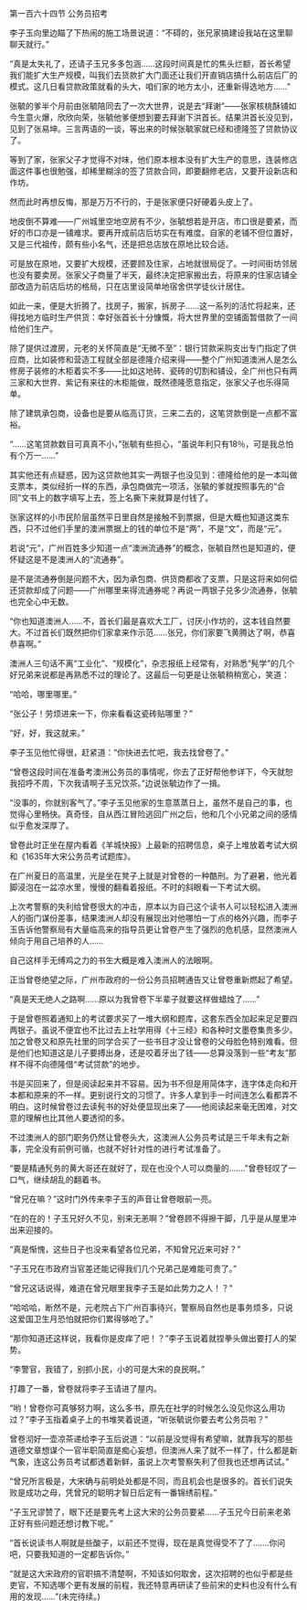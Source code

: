 

第一百六十四节 公务员招考

李子玉向里边瞄了下热闹的施工场景说道：“不碍的，张兄家搞建设我站在这里聊聊天就行。”

“真是太失礼了，还请子玉兄多多包涵……这段时间真是忙的焦头烂额，首长希望我们能扩大生产规模，叫我们去货款扩大门面还让我们开直销店搞什么前店后厂的模式。这几日看贷款政策就看的头大，咱们家的地方太小，还重新得选地方……”

张毓的爹半个月前由张毓陪同去了一次大世界，说是去“拜谢”――张家核桃酥铺如今生意火爆，欣欣向荣，张毓他爹便想到要去拜谢下洪首长。结果洪首长没见到，见到了张易坤。三言两语的一谈，等出来的时候张毓家就已经和德隆签了贷款协议了。

等到了家，张家父子才觉得不对味，他们原本根本没有扩大生产的意思，连装修店面这件事也很勉强，却稀里糊涂的签了贷款合同，即要翻修老店，又要开设新店和作坊。

然而此时再想反悔，那是万万不行的，于是张家便只好硬着头皮上了。

地皮倒不算难――广州城里空地空房有不少，张毓想若是开店，市口很是要紧，而好的市口亦是一铺难求。要再开成前店后坊实在有难度。自家的老铺不但位置好，又是三代祖传，颇有些小名气，还是把总店放在原地比较合适。

可是放在原地，又要扩大规模，还要顾及住家，占地就很局促了。一时间街坊邻居也没有要卖房。张家父子商量了半天，最终决定把家搬出去，将原来的住家店铺全部改造为前店后坊的格局，只在店里设简单地宿舍供学徒伙计居住。

如此一来，便是大折腾了。找房子，搬家，拆房子……这一系列的活忙将起来，还得找地方临时生产供货：幸好张首长十分慷慨，将大世界里的空铺面暂借款了一间给他们生产。

除了提供过渡房，元老的关怀简直是“无微不至”：银行贷款采购支出专门指定了供应商，比如装修和营造工程就全部是德隆介绍来得――整个广州知道澳洲人是怎么修房子装修的木柜着实不多――比如这地砖、瓷砖的切割和铺设，全广州也只有两三家和大世界、紫记有来往的木柜能做，既然德隆愿意指定，张家父子也乐得简单。

除了建筑承包商，设备也是要从临高订货，三来二去的，这笔贷款倒是一点都不富裕。

“……这笔贷款数目可真真不小，”张毓有些担心，“虽说年利只有18％，可是我总怕有个万一……”

其实他还有点疑惑，因为这贷款他其实一两银子也没见到：德隆给他的是一本叫做支票本，类似经折一样的东西，承包商做完一项活，张毓的爹就按照事先的“合同”文书上的数字填写上去，签上名撕下来就算是付钱了。

张家这样的小市民阶层虽然平日里自然是接触不到票据，但是大概也知道这类东西，只不过他们手里的澳洲票据上的钱的单位不是“两”，不是“文”，而是“元”。

若说“元”，广州百姓多少知道一点“澳洲流通券”的概念，张毓自然也是知道的，便怀疑这是不是澳洲人的“流通券”。

是不是流通券倒是问题不大，因为承包商、供货商都收了支票，只是这将来如何偿还贷款却成了问题――广州哪里来得流通券呢？再说一两银子兑多少流通券，张毓也完全心中无数。

“你也知道澳洲人……不，首长们最是喜欢大工厂，讨厌小作坊的，这本钱自然要大。不过首长们既然把你们家拿来作示范……张兄，你们家要飞黄腾达了啊，恭喜恭喜啊。”

澳洲人三句话不离“工业化”、“规模化”，杂志报纸上经常有，对熟悉“髡学”的几个好兄弟来说都是再熟悉不过的理论了。这最后一句更是让张毓稍稍宽心，笑道：

“哈哈，哪里哪里。”

“张公子！劳烦进来一下，你来看看这瓷砖贴哪里？”

“好，好，我这就来。”

李子玉见他忙得很，赶紧道：“你快进去忙吧，我去找曾卷了。”

“曾卷这段时间在准备考澳洲公务员的事情呢，你去了正好帮他参详下，今天就恕我招呼不周，下次我请啊子玉兄饮茶。”边说张毓边作了一揖。

“没事的，你就别客气了。”李子玉见他家的生意蒸蒸日上，虽然不是自己的事，也觉得心里畅快。真奇怪，自从西江冒险逃回广州之后，他和几个小兄弟之间的感情似乎愈发深厚了。

曾卷此时正坐在屋内看着《羊城快报》上最新的招聘信息，桌子上堆放着考试大纲和《1635年大宋公务员考试题库》。

在广州夏日的高温里，光是坐在凳子上就是对曾卷的一种酷刑。为了避暑，他光着脚浸泡在一盆凉水里，慢慢的翻看着报纸。不时的斜眼看一下考试大纲。

上次考警察的失利给曾卷很大的冲击，原本以为自己这个读书人可以轻松进入澳洲人的衙门谋份差事，结果澳洲人却没有展现出对他哪怕一丁点的格外兴趣，而李子玉告诉他警察局有大量临高来的指导员更让曾卷产生了强烈的危机感，显然澳洲人倾向于用自己培养的人……

自己这样手无缚鸡之力的书生大概是难入澳洲人的法眼啊。

正当曾卷绝望之际，广州市政府的一份公务员招聘通告又让曾卷重新燃起了希望。

“真是天无绝人之路啊……原以为我曾卷下半辈子就要这样做蜡烛了……”

于是曾卷照着通知上的考试要求买了一堆大纲和题库，这套东西全加起来足足要四两银子。虽说不便宜也不比过去上社学用得《十三经》和各种时文墨卷集贵多少。加之曾卷又和原先社里的同学合买了一些书目才没让曾卷的父母脸色特别难看。但是他们也知道这是儿子要搏出身，还是咬着牙出了钱――总算没落到一些“考友”那样不得不向德隆借“考试贷款”的地步。

书是买回来了，但是阅读起来并不容易。因为书不但是用简体字，连字体走向和开本都和原来的不一样。更别说行文的习惯了。许多人拿到手一时间连怎么看都弄不明白。这时候曾卷过去读髡书的好处便显现出来了――他阅读起来毫无困难，对文意的理解也比其他人要透彻的多。

不过澳洲人的部门职务仍然让曾卷头大，这澳洲人公务员考试是三千年未有之新事，完全没有前例可循，也就不好针对性的进行考试准备了。

“要是精通髠务的黄大哥还在就好了，现在也没个人可以商量的…….”曾卷轻叹了一口气，继续胡乱的翻着书。

“曾兄在嘛？”这时门外传来李子玉的声音让曾卷眼前一亮。

“在的在的！子玉兄好久不见，别来无恙啊？”曾卷顾不得擦干脚，几乎是从屋里冲出来迎接的。

“真是惭愧，这些日子也没来看望各位兄弟，不知曾兄近来可好？”

“子玉兄在市政府当官差还能记得我们几个兄弟己是难能可贵了。”

“曾兄这话说得，难道在曾兄眼里我李子玉是如此势力之人！？”

“哈哈哈，断然不是，元老院占下广州百事待兴，警察局自然也是事务烦多，只说这爱国卫生月恐怕就把你们累得够呛了。”

“那你知道还这样说，我看你是皮痒了吧！？”李子玉说着就捏拳头做出要打人的架势。

“李警官，我错了，别抓小民，小的可是大宋的良民啊。”

打趣了一番，曾卷就将李子玉请进了屋内。

“哟！曾卷你可真够努力啊，这么多书，原先在社学的时候怎么没见你这么用功过？”李子玉指着桌子上的书堆笑着说道，“听张毓说你要去考公务员啦？”

曾卷沏好一壶凉茶递给李子玉后说道：“以前是没觉得有希望嘛，就靠我写的那些道德文章想谋个一官半职简直是痴心妄想，但澳洲人来了就不一样了，什么都是新气象，连这公务员考试都透着新鲜，虽说上次考警察失利了但我也还想再试试。”

“曾兄所言极是，大宋确与前明处处都是不同，而且机会也是很多的。首长们说失败是成功之母，凭曾兄的聪明才智日后定有一番锦绣前程。”

“子玉兄谬赞了，眼下还是要先考上这大宋的公务员要紧……子玉兄今日前来老弟正好有些问题还想讨教下呢。”

“首长说读书人啊就是些酸子，以前还不觉得，现在是真觉得受不了了…….你问吧，只要我知道的一定都告诉你。”

“就是这大宋政府的官职搞不清楚啊，不知该如何取舍，这次招聘的也似乎都是些吏官，不知选哪个更有发展的前程，我还特意再研读了些前宋的史料也没有什么有用的发现……”(未完待续。)

